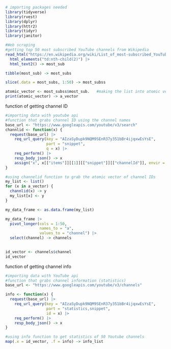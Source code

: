 ```r
# importing packages needed
library(tidyverse)
library(rvest)
library(dplyr)
library(httr2)
library(tidyr)
library(janitor)
```



```r
#Web scraping 
#getting top 50 most subscribed YouTube channels from Wikipedia
read_html("https://en.wikipedia.org/wiki/List_of_most-subscribed_YouTube_channels") |>
  html_elements("td:nth-child(2)") |>
  html_text2() -> most_sub

tibble(most_sub) -> most_subs

slice(.data = most_subs, 1:50) -> most_subss

atomic_vector <- most_subss$most_sub.   #making the list into atomic vector
print(atomic_vector) -> a_vector

```


function of getting channel ID
```r
#importing data with youtube api 
#function that grabs channel ID using the channel names
base_url <- "https://www.googleapis.com/youtube/v3/search"
channlid <- function(x) {
  request(base_url) |>
    req_url_query(key = "AIzaSyDupk9NQM9SEnR37y351bBr4ijqxwEsYsE",
                  part = "snippet",
                  q = x) |>
    req_perform() |>
    resp_body_json() -> x
    assign("x", x[["items"]][[1]][["snippet"]][["channelId"]], envir = .GlobalEnv)
}
```



```r
#using channelid function to grab the atomic vector of channel IDs
my_list <- list()
for (x in a_vector) {
  channlid(x) -> y
  my_list[x] <- y
} 

my_data_frame <- as.data.frame(my_list)

my_data_frame |>
  pivot_longer(cols = 1:50,
               names_to = "a",
               values_to = "channel") |>
  select(channel) -> channels
  

id_vector <- channels$channel
id_vector
```


function of getting channel info
```r
#importing data with YouTube api
#function that grabs channel information (statistics) 
base_url <- "https://www.googleapis.com/youtube/v3/channels"

info <- function(x) {
  request(base_url) |>
    req_url_query(key = "AIzaSyDupk9NQM9SEnR37y351bBr4ijqxwEsYsE",
                  part = "statistics,snippet",
                  id = x) |>
    req_perform() |>
    resp_body_json() -> x
}
```



```r
#using info function to get statistics of 50 Youtube channels
map(.x = id_vector, .f = info) -> info_list
```



